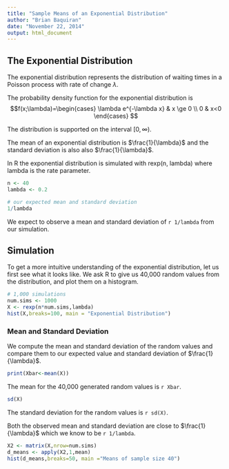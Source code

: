 ```yaml
---
title: "Sample Means of an Exponential Distribution"
author: "Brian Baquiran"
date: "November 22, 2014"
output: html_document
---
```

## The Exponential Distribution

The exponential distribution represents the distribution of 
waiting times in a Poisson process with rate of change $\lambda$. 

The probability density function for the exponential distribution is 
$$f(x;\lambda)=\begin{cases}
\lambda e^{-\lambda x} & x \ge 0 \\
0 & x<0
\end{cases}
$$

The distribution is supported on the interval $[0, \infty)$. 

The mean of an exponential distribution is $\frac{1}{\lambda}$ and the standard deviation is also also $\frac{1}{\lambda}$.

In R the exponential distribution is simulated with rexp(n, lambda) where lambda is the rate parameter.
```r
n <- 40
lambda <- 0.2

# our expected mean and standard deviation
1/lambda
```

We expect to observe a mean and standard deviation of `r 1/lambda` from our simulation. 

## Simulation
To get a more intuitive understanding of the exponential 
distribution, let us first see what it looks like. We ask R 
to give us 40,000 random values from the distribution, and 
plot them on a histogram.

```r
# 1,000 simulations
num.sims <- 1000
X <- rexp(n*num.sims,lambda)
hist(X,breaks=100, main = "Exponential Distribution")
```

### Mean and Standard Deviation
We compute the mean and standard deviation of the random values 
and compare them to our expected value and standard deviation 
of $\frac{1}{\lambda}$.
```r
print(Xbar<-mean(X))
```
The mean for the 40,000 generated random values is `r Xbar`.

```r
sd(X)
```

The standard deviation for the random values is `r sd(X)`.

Both the observed mean and standard deviation are close to 
$\frac{1}{\lambda}$ which we know to be `r 1/lambda`.

```r
X2 <- matrix(X,nrow=num.sims)
d_means <- apply(X2,1,mean)
hist(d_means,breaks=50, main ="Means of sample size 40")
```
